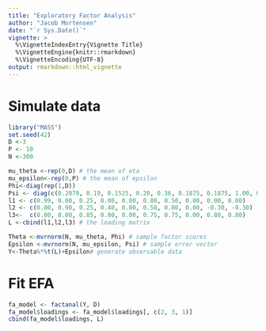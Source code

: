 ```yaml
---
title: "Exploratory Factor Analysis"
author: "Jacob Mortensen"
date: "`r Sys.Date()`"
vignette: >
  %\VignetteIndexEntry{Vignette Title}
  %\VignetteEngine{knitr::rmarkdown}
  %\VignetteEncoding{UTF-8}
output: rmarkdown::html_vignette
---
```

# Simulate data
```r
library("MASS")
set.seed(42)
D <-3
P <- 10 
N <-300

mu_theta <-rep(0,D) # the mean of eta
mu_epsilon<-rep(0,P) # the mean of epsilon
Phi<-diag(rep(1,D))
Psi <- diag(c(0.2079, 0.19, 0.1525, 0.20, 0.36, 0.1875, 0.1875, 1.00, 0.27, 0.27))
l1 <- c(0.99, 0.00, 0.25, 0.00, 0.80, 0.00, 0.50, 0.00, 0.00, 0.00)
l2 <- c(0.00, 0.90, 0.25, 0.40, 0.00, 0.50, 0.00, 0.00, -0.30, -0.30)
l3<-  c(0.00, 0.00, 0.85, 0.80, 0.00, 0.75, 0.75, 0.00, 0.80, 0.80)
L <-cbind(l1,l2,l3) # the loading matrix

Theta <-mvrnorm(N, mu_theta, Phi) # sample factor scores
Epsilon <-mvrnorm(N, mu_epsilon, Psi) # sample error vector
Y<-Theta%*%t(L)+Epsilon# generate observable data
```

# Fit EFA
```r
fa_model <- factanal(Y, D)
fa_model$loadings <- fa_model$loadings[, c(2, 3, 1)]
cbind(fa_model$loadings, L)
```


